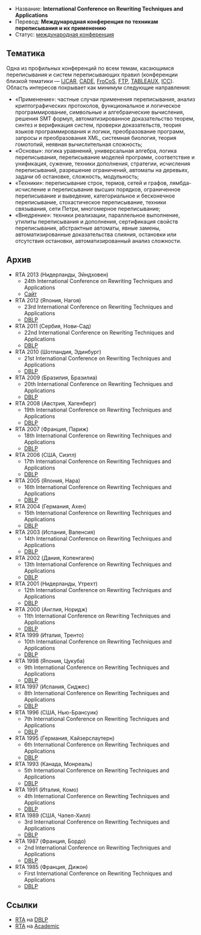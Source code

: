 * Название: '''International Conference on Rewriting Techniques and Applications'''
* Перевод: '''Международная конференция по техникам переписывания и их применению'''
* Статус: [[International-Conference|международная конференция]]

== Тематика ==
Одна из профильных конференций по всем темам, касающимся переписывания и систем переписывающих правил (конференции близкой тематики — [[IJCAR]], [[CADE]], [[FroCoS]], [[FTP]], [[TABLEAUX]], [[ICC]]). Область интересов покрывает как минимум следующие направления:
* «Применение»: частные случаи применения переписывания, анализ криптографических протоколов, функциональное и логическое программирование, символьные и алгебраические вычисления, решения SMT формул, автоматизированное доказательство теорем, синтез и верификация систем, проверки доказательств, теория языков программирования и логики, преобразование программ, запросы и преобразования XML, системная биология, теория гомотопий, неявная вычислительная сложность;
* «Основы»: логика уравнений, универсальная алгебра, логика переписывания, переписывание моделей программ, соответствие и унификация, сужение, техники дополнения, стратегии, исчисления переписываний, разрешение ограничений, автоматы на деревьях, задачи об остановке, сложность, модульность;
* «Техники»: переписывание строк, термов, сетей и графов, лямбда-исчисление и переписывание высших порядков, ограниченное переписывание и выведение, категориальное и бесконечное переписывание, стохастическое переписывание, техники связывания, сети Петри, многомерное переписывание;
* «Внедрение»: техники реализации, параллельное выполнение, утилиты переписывания и дополнения, сертификация свойств переписывания, абстрактные автоматы, явные замены, автоматизированные доказательства слияния, остановки или отсутствия остановки, автоматизированный анализ сложности.

== Архив ==
* RTA 2013 (Нидерланды, Эйндховен)
** 24th International Conference on Rewriting Techniques and Applications
** [http://rta2013.few.vu.nl Сайт]
* RTA 2012 (Япония, Нагоя)
** 23rd International Conference on Rewriting Techniques and Applications
** [http://dblp.uni-trier.de/db/conf/rta/rta2012.html DBLP]
* RTA 2011 (Сербия, Нови-Сад)
** 22nd International Conference on Rewriting Techniques and Applications
** [http://dblp.uni-trier.de/db/conf/rta/rta2011.html DBLP]
* RTA 2010 (Шотландия, Эдинбург)
** 21st International Conference on Rewriting Techniques and Applications
** [http://dblp.uni-trier.de/db/conf/rta/rta2010.html DBLP]
* RTA 2009 (Бразилия, Бразилиа)
** 20th International Conference on Rewriting Techniques and Applications
** [http://dblp.uni-trier.de/db/conf/rta/rta2009.html DBLP]
* RTA 2008 (Австрия, Хагенберг)
** 19th International Conference on Rewriting Techniques and Applications
** [http://dblp.uni-trier.de/db/conf/rta/rta2008.html DBLP]
* RTA 2007 (Франция, Париж)
** 18th International Conference on Rewriting Techniques and Applications
** [http://dblp.uni-trier.de/db/conf/rta/rta2007.html DBLP]
* RTA 2006 (США, Сиэтл)
** 17th International Conference on Rewriting Techniques and Applications
** [http://dblp.uni-trier.de/db/conf/rta/rta2006.html DBLP]
* RTA 2005 (Япония, Нара)
** 16th International Conference on Rewriting Techniques and Applications
** [http://dblp.uni-trier.de/db/conf/rta/rta2005.html DBLP]
* RTA 2004 (Германия, Ахен)
** 15th International Conference on Rewriting Techniques and Applications
** [http://dblp.uni-trier.de/db/conf/rta/rta2004.html DBLP]
* RTA 2003 (Испания, Валенсия)
** 14th International Conference on Rewriting Techniques and Applications
** [http://dblp.uni-trier.de/db/conf/rta/rta2003.html DBLP]
* RTA 2002 (Дания, Копенгаген)
** 13th International Conference on Rewriting Techniques and Applications
** [http://dblp.uni-trier.de/db/conf/rta/rta2002.html DBLP]
* RTA 2001 (Нидерланды, Утрехт)
** 12th International Conference on Rewriting Techniques and Applications
** [http://dblp.uni-trier.de/db/conf/rta/rta2001.html DBLP]
* RTA 2000 (Англия, Норидж)
** 11th International Conference on Rewriting Techniques and Applications
** [http://dblp.uni-trier.de/db/conf/rta/rta2000.html DBLP]
* RTA 1999 (Италия, Тренто)
** 10th International Conference on Rewriting Techniques and Applications
** [http://dblp.uni-trier.de/db/conf/rta/rta99.html DBLP]
* RTA 1998 (Япония, Цукуба)
** 9th International Conference on Rewriting Techniques and Applications
** [http://dblp.uni-trier.de/db/conf/rta/rta98.html DBLP]
* RTA 1997 (Испания, Сиджес)
** 8th International Conference on Rewriting Techniques and Applications
** [http://dblp.uni-trier.de/db/conf/rta/rta97.html DBLP]
* RTA 1996 (США, Нью-Брансуик)
** 7th International Conference on Rewriting Techniques and Applications
** [http://dblp.uni-trier.de/db/conf/rta/rta96.html DBLP]
* RTA 1995 (Германия, Кайзерслаутерн)
** 6th International Conference on Rewriting Techniques and Applications
** [http://dblp.uni-trier.de/db/conf/rta/rta95.html DBLP]
* RTA 1993 (Канада, Монреаль)
** 5th International Conference on Rewriting Techniques and Applications
** [http://dblp.uni-trier.de/db/conf/rta/rta93.html DBLP]
* RTA 1991 (Италия, Комо)
** 4th International Conference on Rewriting Techniques and Applications
** [http://dblp.uni-trier.de/db/conf/rta/rta91.html DBLP]
* RTA 1989 (США, Чапел-Хилл)
** 3rd International Conference on Rewriting Techniques and Applications
** [http://dblp.uni-trier.de/db/conf/rta/rta89.html DBLP]
* RTA 1987 (Франция, Бордо)
** 2nd International Conference on Rewriting Techniques and Applications
** [http://dblp.uni-trier.de/db/conf/rta/rta87.html DBLP]
* RTA 1985 (Франция, Дижон)
** First International Conference on Rewriting Techniques and Applications
** [http://dblp.uni-trier.de/db/conf/rta/rta85.html DBLP]

== Ссылки ==
* [http://dblp.uni-trier.de/db/conf/rta/ RTA] на [[DBLP]]
* [http://academic.research.microsoft.com/Conference/246/ RTA] на [[Academic]]

